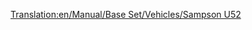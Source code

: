 [[Translation:en/Manual/Base Set/Vehicles/Sampson U52]]



{{de/Flugzeug|Name=Sampson U52
|Image=[[File:en/JunkersJU52.png|Sampson U52]]
|Kosten=28,710 (57.420)
|Geschwindigkeit=473 (296)
|Jährlich=2,390 (4.780)
|Erschienen=1928
|Lebensdauer=20
|Kapazität=25 Passagiere & 4 Säcke Post
|
|Beschreibung=Der Sampson U52 ist das erste Flugzeug im Spiel und ist deswegen relativ klein, aber teuer.
|Entsprechend=[http://de.wikipedia.org/wiki/Junkers_Ju_52/3m Junkers Ju 52]
}}